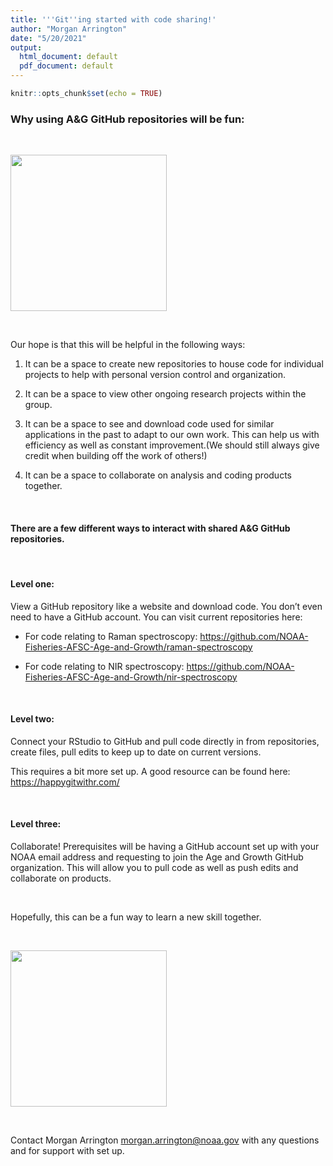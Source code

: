 ```yaml
---
title: '''Git''ing started with code sharing!'
author: "Morgan Arrington"
date: "5/20/2021"
output:
  html_document: default
  pdf_document: default
---
```


```r
knitr::opts_chunk$set(echo = TRUE)
```

### Why using A&G GitHub repositories will be fun:

<br>

<img src="https://media.giphy.com/media/FSzLVme5Y3n3LMOiqP/giphy.gif" width="250" height="250"/>

<br>

Our hope is that this will be helpful in the following ways:

1) It can be a space to create new repositories to house code for individual projects to help with personal version control and organization. 

2) It can be a space to view other ongoing research projects within the group.

3) It can be a space to see and download code used for similar applications in the past to adapt to our own work. This can help us with efficiency as well as constant improvement.(We should still always give credit when building off the work of others!)

4) It can be a space to collaborate on analysis and coding products together. 

<br>

#### There are a few different ways to interact with shared A&G GitHub repositories.

<br>

#### Level one: 
View a GitHub repository like a website and download code. You don't even need to have a GitHub account. You can visit current repositories here:

- For code relating to Raman spectroscopy: <https://github.com/NOAA-Fisheries-AFSC-Age-and-Growth/raman-spectroscopy>

- For code relating to NIR spectroscopy:
<https://github.com/NOAA-Fisheries-AFSC-Age-and-Growth/nir-spectroscopy>

<br>

#### Level two: 
Connect your RStudio to GitHub and pull code directly in from repositories, create files, pull edits to keep up to date on current versions.

This requires a bit more set up. A good resource can be found here:
<https://happygitwithr.com/>

<br>

#### Level three:
Collaborate! Prerequisites will be having a GitHub account set up with your NOAA email address and requesting to join the Age and Growth GitHub organization. This will allow you to pull code as well as push edits and collaborate on products.

<br>

Hopefully, this can be a fun way to learn a new skill together.

<br>

<img src="https://media.giphy.com/media/405kIEbYhpP0GHjSOK/giphy.gif" width="250" height="250"/>

<br>

Contact Morgan Arrington <morgan.arrington@noaa.gov> with any questions and for support with set up. 


